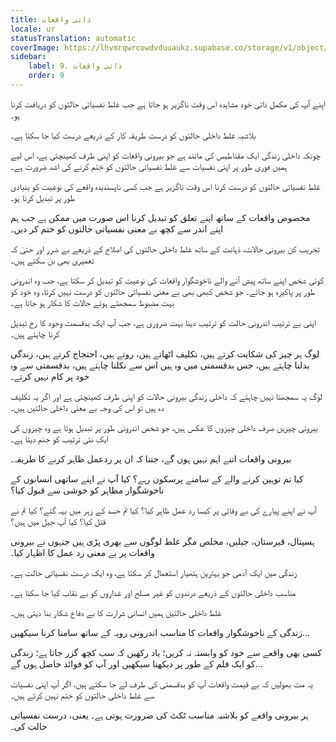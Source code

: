```yaml
---
title: ذاتی واقعات
locale: ur
statusTranslation: automatic
coverImage: https://lhvmrqwrcowdvduuaukz.supabase.co/storage/v1/object/public/strapi-uploads/small_cover-tratado-de-psicologia-revolucionaria.webp-5e15e1cec4e0ebebcde5d7fc7565d8fd.webp
sidebar:
    label: 9. ذاتی واقعات
    order: 9
---
```

اپنے آپ کی مکمل ذاتی خود مشاہدہ اس وقت ناگزیر ہو جاتا ہے جب غلط نفسیاتی حالتوں کو دریافت کرنا ہو۔

بلاشبہ غلط داخلی حالتوں کو درست طریقہ کار کے ذریعے درست کیا جا سکتا ہے۔

چونکہ داخلی زندگی ایک مقناطیس کی مانند ہے جو بیرونی واقعات کو اپنی طرف کھینچتی ہے، اس لیے ہمیں فوری طور پر اپنی نفسیات سے غلط نفسیاتی حالتوں کو ختم کرنے کی اشد ضرورت ہے۔

غلط نفسیاتی حالتوں کو درست کرنا اس وقت ناگزیر ہے جب کسی ناپسندیدہ واقعے کی نوعیت کو بنیادی طور پر تبدیل کرنا ہو۔

مخصوص واقعات کے ساتھ اپنے تعلق کو تبدیل کرنا اس صورت میں ممکن ہے جب ہم اپنے اندر سے کچھ بے معنی نفسیاتی حالتوں کو ختم کر دیں۔

تخریب کن بیرونی حالات، ذہانت کے ساتھ غلط داخلی حالتوں کی اصلاح کے ذریعے بے ضرر اور حتیٰ کہ تعمیری بھی بن سکتے ہیں۔

کوئی شخص اپنے ساتھ پیش آنے والے ناخوشگوار واقعات کی نوعیت کو تبدیل کر سکتا ہے، جب وہ اندرونی طور پر پاکیزہ ہو جائے۔ جو شخص کبھی بھی بے معنی نفسیاتی حالتوں کو درست نہیں کرتا، وہ خود کو بہت مضبوط سمجھتے ہوئے حالات کا شکار ہو جاتا ہے۔

اپنی بے ترتیب اندرونی حالت کو ترتیب دینا بہت ضروری ہے، جب آپ ایک بدقسمت وجود کا رخ تبدیل کرنا چاہتے ہیں۔

لوگ ہر چیز کی شکایت کرتے ہیں، تکلیف اٹھاتے ہیں، روتے ہیں، احتجاج کرتے ہیں، زندگی بدلنا چاہتے ہیں، جس بدقسمتی میں وہ ہیں اس سے نکلنا چاہتے ہیں، بدقسمتی سے وہ خود پر کام نہیں کرتے۔

لوگ یہ سمجھنا نہیں چاہتے کہ داخلی زندگی بیرونی حالات کو اپنی طرف کھینچتی ہے اور اگر یہ تکلیف دہ ہیں تو اس کی وجہ بے معنی داخلی حالتیں ہیں۔

بیرونی چیزیں صرف داخلی چیزوں کا عکس ہیں، جو شخص اندرونی طور پر تبدیل ہوتا ہے وہ چیزوں کی ایک نئی ترتیب کو جنم دیتا ہے۔

بیرونی واقعات اتنے اہم نہیں ہوں گے، جتنا کہ ان پر ردعمل ظاہر کرنے کا طریقہ۔

کیا تم توہین کرنے والے کے سامنے پرسکون رہے؟ کیا آپ نے اپنے ساتھی انسانوں کے ناخوشگوار مظاہر کو خوشی سے قبول کیا؟

آپ نے اپنے پیارے کی بے وفائی پر کیسا رد عمل ظاہر کیا؟ کیا تم حسد کے زہر میں بہہ گئے؟ کیا تم نے قتل کیا؟ کیا آپ جیل میں ہیں؟

ہسپتال، قبرستان، جیلیں، مخلص مگر غلط لوگوں سے بھری پڑی ہیں جنہوں نے بیرونی واقعات پر بے معنی رد عمل کا اظہار کیا۔

زندگی میں ایک آدمی جو بہترین ہتھیار استعمال کر سکتا ہے، وہ ایک درست نفسیاتی حالت ہے۔

مناسب داخلی حالتوں کے ذریعے درندوں کو غیر مسلح اور غداروں کو بے نقاب کیا جا سکتا ہے۔

غلط داخلی حالتیں ہمیں انسانی شرارت کا بے دفاع شکار بنا دیتی ہیں۔

زندگی کے ناخوشگوار واقعات کا مناسب اندرونی رویہ کے ساتھ سامنا کرنا سیکھیں...

کسی بھی واقعے سے خود کو وابستہ نہ کریں؛ یاد رکھیں کہ سب کچھ گزر جاتا ہے؛ زندگی کو ایک فلم کے طور پر دیکھنا سیکھیں اور آپ کو فوائد حاصل ہوں گے...

یہ مت بھولیں کہ بے قیمت واقعات آپ کو بدقسمتی کی طرف لے جا سکتے ہیں، اگر آپ اپنی نفسیات سے غلط داخلی حالتوں کو ختم نہیں کرتے ہیں۔

ہر بیرونی واقعے کو بلاشبہ مناسب ٹکٹ کی ضرورت ہوتی ہے۔ یعنی، درست نفسیاتی حالت کی۔

